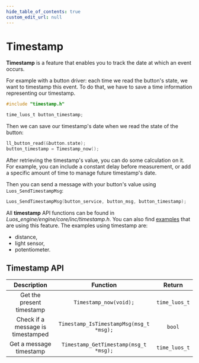```yaml
---
hide_table_of_contents: true
custom_edit_url: null
---
```


# Timestamp

**Timestamp** is a feature that enables you to track the date at which an event occurs.

For example with a button driver: each time we read the button's state, we want to timestamp this event. To do that, we have to save a time information representing our timestamp.

```C
#include "timestamp.h"

time_luos_t button_timestamp;
```

Then we can save our timestamp's date when we read the state of the button:

```C
ll_button_read(&button.state);
button_timestamp = Timestamp_now();
```

After retrieving the timestamp's value, you can do some calculation on it. For example, you can include a constant delay before measurement, or add a specific amount of time to manage future timestamp's date.

Then you can send a message with your button's value using `Luos_SendTimestampMsg`:

```C
Luos_SendTimestampMsg(button_service, button_msg, button_timestamp);
```

All **timestamp** API functions can be found in *Luos_engine/engine/core/inc/timestamp.h*. You can also find [examples](https://github.com/Luos-io/Examples/blob/master/Projects/l0/) that are using this feature. The examples using timestamp are:
- distance,
- light sensor,
- potentiometer.

## Timestamp API

|                        Description                         |                                       Function                                        |      Return      |
| :--------------------------------------------------------: | :-----------------------------------------------------------------------------------: | :--------------: |
|   Get the present timestamp    |   `Timestamp_now(void);`    |   `time_luos_t`  |
|   Check if a message is timestamped     |   `Timestamp_IsTimestampMsg(msg_t *msg);` | `bool` |
|   Get a message timestamp     |   `Timestamp_GetTimestamp(msg_t *msg);` | `time_luos_t` |
